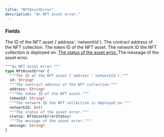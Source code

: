 ```yaml
---
title: "NftAssetError"
description: "An NFT asset error."
---
```


### Fields

<ResponseField name="id" type="String!" required>
  The ID of the NFT asset (`address`:`networkId`).
</ResponseField>

<ResponseField name="address" type="String!" required>
  The contract address of the NFT collection.
</ResponseField>

<ResponseField name="tokenId" type="String!" required>
  The token ID of the NFT asset.
</ResponseField>

<ResponseField name="networkId" type="Int!" required>
  The network ID the NFT collection is deployed on.
</ResponseField>

<a href="/api-reference/types/nftasseterrorstatus">
  <ResponseField name="status" type="NftAssetErrorStatus!" required>
    The status of the asset error.
  </ResponseField>
</a>

<ResponseField name="message" type="String!" required>
  The message of the asset error.
</ResponseField>


```graphql NftAssetError
"""An NFT asset error."""
type NftAssetError {
  """The ID of the NFT asset (`address`:`networkId`)."""
  id: String!
  """The contract address of the NFT collection."""
  address: String!
  """The token ID of the NFT asset."""
  tokenId: String!
  """The network ID the NFT collection is deployed on."""
  networkId: Int!
  """The status of the asset error."""
  status: NftAssetErrorStatus!
  """The message of the asset error."""
  message: String!
}
```
